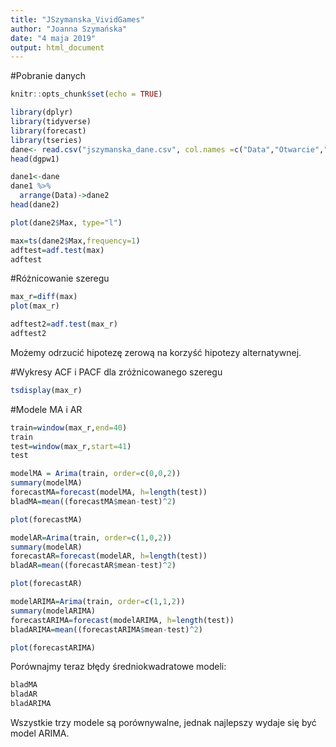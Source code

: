 ```yaml
---
title: "JSzymanska_VividGames"
author: "Joanna Szymańska"
date: "4 maja 2019"
output: html_document
---
```

#Pobranie danych
```r
knitr::opts_chunk$set(echo = TRUE)
```
```r

library(dplyr)
library(tidyverse)
library(forecast)
library(tseries)
dane<- read.csv("jszymanska_dane.csv", col.names =c("Data","Otwarcie","Zamkniecie","Max","Min","Obrot_mln_zl","Zmiana_proc."))
head(dgpw1)
```
```r
dane1<-dane
dane1 %>%
  arrange(Data)->dane2
head(dane2)

```
```r
plot(dane2$Max, type="l")
```
```r
max=ts(dane2$Max,frequency=1)
adftest=adf.test(max)
adftest
```
#Różnicowanie szeregu
```r
max_r=diff(max)
plot(max_r)
```
```r
adftest2=adf.test(max_r)
adftest2
```
Możemy odrzucić hipotezę zerową na korzyść hipotezy alternatywnej.


#Wykresy ACF i PACF dla zróżnicowanego szeregu
```r
tsdisplay(max_r)
```

#Modele MA i AR
```r
train=window(max_r,end=40)
train
test=window(max_r,start=41)
test

```

```r
modelMA = Arima(train, order=c(0,0,2))
summary(modelMA)
forecastMA=forecast(modelMA, h=length(test))
bladMA=mean((forecastMA$mean-test)^2)
```
```r
plot(forecastMA)

```
```r
modelAR=Arima(train, order=c(1,0,2))
summary(modelAR)
forecastAR=forecast(modelAR, h=length(test))
bladAR=mean((forecastAR$mean-test)^2)

```

```r
plot(forecastAR)
```

```r
modelARIMA=Arima(train, order=c(1,1,2))
summary(modelARIMA)
forecastARIMA=forecast(modelARIMA, h=length(test))
bladARIMA=mean((forecastARIMA$mean-test)^2)
```

```r
plot(forecastARIMA)
```

Porównajmy teraz błędy średniokwadratowe modeli:
```r
bladMA
bladAR
bladARIMA
```

Wszystkie trzy modele są porównywalne, jednak najlepszy wydaje się być model ARIMA.